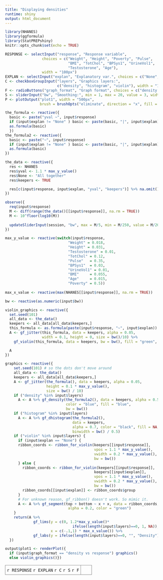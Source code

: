 ```yaml
---
title: "Displaying densities"
runtime: shiny
output: html_document
---
```


```r
library(NHANES)
library(ggformula)
library(StatPREPshiny)
knitr::opts_chunk$set(echo = TRUE)
```

```r
RESPONSE <- selectInput("response", "Response variable",
                 choices = c("Weight", "Height", "Poverty", "Pulse", 
                             "BMI", "TotChol", "BPSys1", "UrineVol1", 
                             "Testosterone", "Age"), 
                 width = "100px")
EXPLAN <- selectInput("explan", "Explanatory var.", choices = c("None", "Gender", "HomeOwn", "SmokeNow", "SexEver", "PregnantNow", "Depressed", "Work", "PhysActive", "AgeDecade" ), width = "100px")
C <- checkboxGroupInput("layers", "Graphics layers:",
                        c("density", "histogram", "violin"), width = "100px")
F <- radioButtons("graph_format", "Graph format", choices = c("density vs response", "response vs explanatory"))
S <- sliderInput("bw", "Smoothing:", min = 1, max = 20, value = 3, width = "150px")
P <- plotOutput("plot1", width = "500px",
                brush = brushOpts("eliminate", direction = "x", fill = NA))
```




```r
the_formula <- reactive({
  basic <- paste("yval ~", input$response)
  if (input$explan != "None" ) basic <- paste(basic, "|", input$explan)
  as.formula(basic)
  })
the_formula2 <- reactive({
  basic <- paste("~", input$response)
  if (input$explan != "None" ) basic <- paste(basic, "|", input$explan)
  as.formula(basic)
})

the_data <- reactive({
  res <- NHANES
  res$yval <- 1.1 * max_y_value() 
  res$None <- "All together"
  res$keepers <- TRUE

  res[c(input$response, input$explan, "yval", "keepers")] %>% na.omit()
})

observe({
  req(input$response)
  M <- diff(range(the_data()[[input$response]], na.rm = TRUE))
  M <- 10^floor(log10(M))
  
  updateSliderInput(session, "bw", max = M/5, min = M/250, value = M/20, step = M/250)
})

max_y_value <- reactive(switch(input$response, 
                             "Weight" = 0.018,
                             "Height" = 0.031,
                             "Testosterone" = 0.01,
                             "TotChol" = 0.12,
                             "Pulse"   = 0.35,
                             "BPSys1"  = 0.03,
                             "UrineVol1" = 0.01,
                             "BMI"     = 0.055,
                             "Age"     = 0.015,
                             "Poverty" = 0.5))
                      
max_x_value <- reactive(max(NHANES[[input$response]], na.rm = TRUE))

bw <- reactive(as.numeric(input$bw))

violin_graphics <- reactive({
  set.seed(101)
  all_data <- the_data()
  keepers <- all_data[all_data$keepers,]
  this_formula <- as.formula(paste(input$response, "~", input$explan))
  A <- gf_jitter(this_formula, data = keepers, alpha = 0.05,
                 width = 0.1, height = 0, size = bw()/10) %>%
    gf_violin(this_formula, data = keepers, bw = bw(), fill = "green", alpha = 0.2, color = NA)

  A
})

graphics <- reactive({
    set.seed(101) # so the dots don't move around
    all_data <- the_data()
    keepers <- all_data[all_data$keepers,]
    A <- gf_jitter(the_formula(), data = keepers, alpha = 0.05, 
                   height = 0.1 * max_y_value(),
                   size = bw() / 10)
    if ("density" %in% input$layers)
      A <- A %>% gf_density(the_formula2(), data = keepers, alpha = 0.5, 
                            color = "blue", fill = "blue",
                            bw = bw())
    if ("histogram" %in% input$layers)
      A <- A %>% gf_dhistogram(the_formula2(), 
                               data = keepers, 
                               alpha = 0.7, color = "black", fill = NA,
                               binwidth = bw() / 0.5)
    if ("violin" %in% input$layers) {
      if (input$explan == "None") {
      ribbon_coords <- ribbon_for_violin(keepers[[input$response]], 
                                         vpos = 1.1 * max_y_value(), 
                                         vwidth = 0.2 * max_y_value(),
                                         bw = bw())
      } else {
        ribbon_coords <- ribbon_for_violin(keepers[[input$response]], 
                                         keepers[[input$explan]],
                                         vpos = 1.1 * max_y_value(),
                                         vwidth = 0.2 * max_y_value(),
                                         bw = bw())
        ribbon_coords[[input$explan]] <- ribbon_coords$group
      }
      # For unknown reason, gf_ribbon() doesn't work. So mimic it.
      A <- A %>% gf_segment(top + bottom ~ x + x, data = ribbon_coords, 
                             alpha = 0.2, color = "green")
    }
    return(A %>% 
             gf_lims(y = c(0, 1.2*max_y_value()*
                               ifelse(length(input$layers)==0, 1, NA)), 
                     x = c(-.1,1) * max_x_value()) %>% 
             gf_labs(y = ifelse(length(input$layers)==0, "", "Density")))
  })

output$plot1 <- renderPlot({
  if (input$graph_format == "density vs response") graphics()
  else violin_graphics()})
```

<table><tr><td class="control">`r RESPONSE` `r EXPLAN` `r C` `r S` `r F`</td><td class="plot">`r P`</td></tr></table>



<style type="text/css">
td.control {
  border:1px solid gray;
  border-radius:10px;
  padding: 5px;
  vertical-align: top;
}
td.plot {
  border:1px solid gray;
  padding: 5px;
  border-radius:10px;
  color: white;
}

</style>


